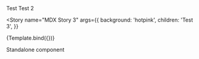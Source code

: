 

<Meta title="Example/MDX with Stories" />

<!-- HTML-style MDX comment -->

<Story name="MDX first story">
  <Sample background="orange">Test</Sample>
</Story>

<Story name="MDX second story">
  <Sample background="skyblue">Test 2</Sample>
</Story>

<Story
  name="MDX Story 3"
  args={{
    background: 'hotpink',
    children: 'Test 3',
  }}
>
  {Template.bind({})}
</Story>

<Sample color="purple">Standalone component</Sample>

